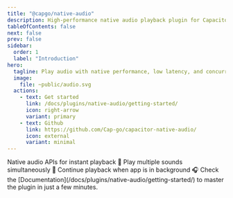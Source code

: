 ```yaml
---
title: "@capgo/native-audio"
description: High-performance native audio playback plugin for Capacitor apps with low latency and concurrent playback support.
tableOfContents: false
next: false
prev: false
sidebar:
  order: 1
  label: "Introduction"
hero:
  tagline: Play audio with native performance, low latency, and concurrent playback. Perfect for games, sound effects, and background music.
  image:
    file: ~public/audio.svg
  actions:
    - text: Get started
      link: /docs/plugins/native-audio/getting-started/
      icon: right-arrow
      variant: primary
    - text: Github
      link: https://github.com/Cap-go/capacitor-native-audio/
      icon: external
      variant: minimal
---
```



<CardGrid stagger>
  <Card title="Low latency" icon="rocket">
    Native audio APIs for instant playback 🚀
  </Card>
  <Card title="Concurrent playback" icon="list-format">
    Play multiple sounds simultaneously 🎵
  </Card>
  <Card title="Background audio" icon="rocket">
    Continue playback when app is in background 🎧
  </Card>
  <Card title="Comprehensive Documentation" icon="open-book">
    Check the [Documentation](/docs/plugins/native-audio/getting-started/) to master the plugin in just a few minutes.
  </Card>
</CardGrid>
